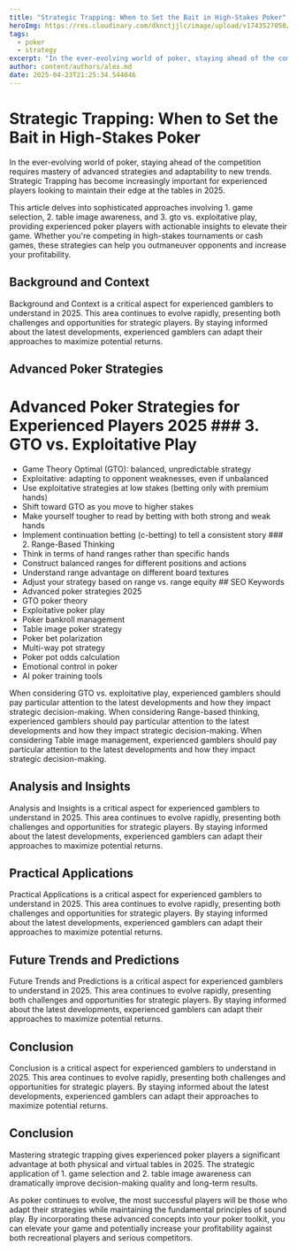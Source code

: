 ```yaml
---
title: "Strategic Trapping: When to Set the Bait in High-Stakes Poker"
heroImg: https://res.cloudinary.com/dknctjjlc/image/upload/v1743527058/Blog/empty-office-chairs-meeting-room_xywvvb.webp
tags:
  - poker
  - strategy
excerpt: "In the ever-evolving world of poker, staying ahead of the competition requires mastery of advanced strategies and adaptability to new trends. Strategic Trapping has become increasingly important for experienced players looking to maintain their edge at the tables in 2025."
author: content/authors/alex.md
date: 2025-04-23T21:25:34.544046
---
```


# Strategic Trapping: When to Set the Bait in High-Stakes Poker

In the ever-evolving world of poker, staying ahead of the competition requires mastery of advanced strategies and adaptability to new trends. Strategic Trapping has become increasingly important for experienced players looking to maintain their edge at the tables in 2025.

This article delves into sophisticated approaches involving 1. game selection, 2. table image awareness, and 3. gto vs. exploitative play, providing experienced poker players with actionable insights to elevate their game. Whether you're competing in high-stakes tournaments or cash games, these strategies can help you outmaneuver opponents and increase your profitability.

## Background and Context

Background and Context is a critical aspect for experienced gamblers to understand in 2025. This area continues to evolve rapidly, presenting both challenges and opportunities for strategic players. By staying informed about the latest developments, experienced gamblers can adapt their approaches to maximize potential returns.

## Advanced Poker Strategies

# Advanced Poker Strategies for Experienced Players 2025 ### 3. GTO vs. Exploitative Play
- Game Theory Optimal (GTO): balanced, unpredictable strategy
- Exploitative: adapting to opponent weaknesses, even if unbalanced
- Use exploitative strategies at low stakes (betting only with premium hands)
- Shift toward GTO as you move to higher stakes
- Make yourself tougher to read by betting with both strong and weak hands
- Implement continuation betting (c-betting) to tell a consistent story ### 2. Range-Based Thinking
- Think in terms of hand ranges rather than specific hands
- Construct balanced ranges for different positions and actions
- Understand range advantage on different board textures
- Adjust your strategy based on range vs. range equity ## SEO Keywords
- Advanced poker strategies 2025
- GTO poker theory
- Exploitative poker play
- Poker bankroll management
- Table image poker strategy
- Poker bet polarization
- Multi-way pot strategy
- Poker pot odds calculation
- Emotional control in poker
- AI poker training tools


When considering GTO vs. exploitative play, experienced gamblers should pay particular attention to the latest developments and how they impact strategic decision-making. When considering Range-based thinking, experienced gamblers should pay particular attention to the latest developments and how they impact strategic decision-making. When considering Table image management, experienced gamblers should pay particular attention to the latest developments and how they impact strategic decision-making. 

## Analysis and Insights

Analysis and Insights is a critical aspect for experienced gamblers to understand in 2025. This area continues to evolve rapidly, presenting both challenges and opportunities for strategic players. By staying informed about the latest developments, experienced gamblers can adapt their approaches to maximize potential returns.

## Practical Applications

Practical Applications is a critical aspect for experienced gamblers to understand in 2025. This area continues to evolve rapidly, presenting both challenges and opportunities for strategic players. By staying informed about the latest developments, experienced gamblers can adapt their approaches to maximize potential returns.

## Future Trends and Predictions

Future Trends and Predictions is a critical aspect for experienced gamblers to understand in 2025. This area continues to evolve rapidly, presenting both challenges and opportunities for strategic players. By staying informed about the latest developments, experienced gamblers can adapt their approaches to maximize potential returns.

## Conclusion

Conclusion is a critical aspect for experienced gamblers to understand in 2025. This area continues to evolve rapidly, presenting both challenges and opportunities for strategic players. By staying informed about the latest developments, experienced gamblers can adapt their approaches to maximize potential returns.

## Conclusion

Mastering strategic trapping gives experienced poker players a significant advantage at both physical and virtual tables in 2025. The strategic application of 1. game selection and 2. table image awareness can dramatically improve decision-making quality and long-term results.

As poker continues to evolve, the most successful players will be those who adapt their strategies while maintaining the fundamental principles of sound play. By incorporating these advanced concepts into your poker toolkit, you can elevate your game and potentially increase your profitability against both recreational players and serious competitors.